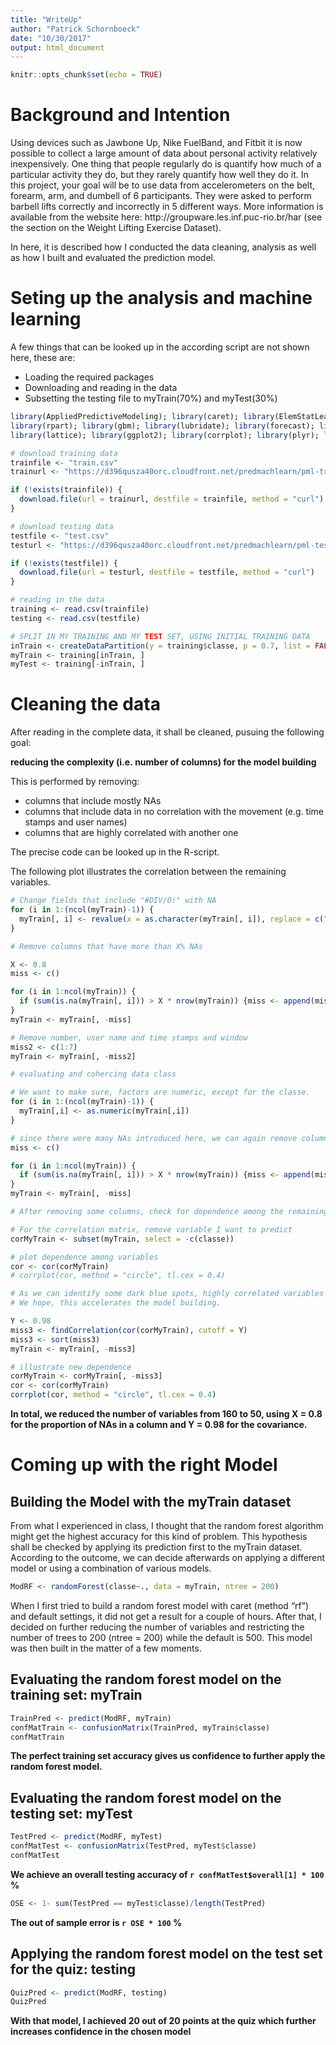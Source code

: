 ```yaml
---
title: "WriteUp"
author: "Patrick Schornboeck"
date: "10/30/2017"
output: html_document
---
```


```r
knitr::opts_chunk$set(echo = TRUE)
```

# Background and Intention

Using devices such as Jawbone Up, Nike FuelBand, and Fitbit it is now possible to collect a large amount of data about personal activity relatively inexpensively. 
One thing that people regularly do is quantify how much of a particular activity they do, but they rarely quantify how well they do it. In this project, your goal will be to use data from accelerometers on the belt, forearm, arm, and dumbell of 6 participants. They were asked to perform barbell lifts correctly and incorrectly in 5 different ways.
More information is available from the website here: http://groupware.les.inf.puc-rio.br/har (see the section on the Weight Lifting Exercise Dataset).

In here, it is described how I conducted the data cleaning, analysis as well as how I built and evaluated the prediction model.

# Seting up the analysis and machine learning

A few things that can be looked up in the according script are not shown here, these are:

* Loading the required packages
* Downloading and reading in the data
* Subsetting the testing file to myTrain(70%) and myTest(30%)

```r
library(AppliedPredictiveModeling); library(caret); library(ElemStatLearn); library(pgmm)
library(rpart); library(gbm); library(lubridate); library(forecast); library(e1071); library(elasticnet)
library(lattice); library(ggplot2); library(corrplot); library(plyr); library(randomForest)
```


```r
# download training data
trainfile <- "train.csv"
trainurl <- "https://d396qusza40orc.cloudfront.net/predmachlearn/pml-training.csv"

if (!exists(trainfile)) {
  download.file(url = trainurl, destfile = trainfile, method = "curl")
}

# download testing data
testfile <- "test.csv"
testurl <- "https://d396qusza40orc.cloudfront.net/predmachlearn/pml-testing.csv"

if (!exists(testfile)) {
  download.file(url = testurl, destfile = testfile, method = "curl")
}

# reading in the data
training <- read.csv(trainfile)
testing <- read.csv(testfile)
```


```r
# SPLIT IN MY TRAINING AND MY TEST SET, USING INITIAL TRAINING DATA
inTrain <- createDataPartition(y = training$classe, p = 0.7, list = FALSE)
myTrain <- training[inTrain, ]
myTest <- training[-inTrain, ]
```

# Cleaning the data

After reading in the complete data, it shall be cleaned, pusuing the following goal:

**reducing the complexity (i.e. number of columns) for the model building**

This is performed by removing:

* columns that include mostly NAs
* columns that include data in no correlation with the movement (e.g. time stamps and user names)
* columns that are highly correlated with another one

The precise code can be looked up in the R-script. 

The following plot illustrates the correlation between the remaining variables.

```r
# Change fields that include "#DIV/0!" with NA
for (i in 1:(ncol(myTrain)-1)) {
  myTrain[, i] <- revalue(x = as.character(myTrain[, i]), replace = c("#DIV/0!" = NA), warn_missing = FALSE)
}

# Remove columns that have more than X% NAs

X <- 0.8
miss <- c()

for (i in 1:ncol(myTrain)) {
  if (sum(is.na(myTrain[, i])) > X * nrow(myTrain)) {miss <- append(miss, i)}
}
myTrain <- myTrain[, -miss]

# Remove number, user name and time stamps and window
miss2 <- c(1:7)
myTrain <- myTrain[, -miss2]

# evaluating and cohercing data class

# We want to make sure, factors are numeric, except for the classe.
for (i in 1:(ncol(myTrain)-1)) {
  myTrain[,i] <- as.numeric(myTrain[,i])
}

# since there were many NAs introduced here, we can again remove columns that have more than X% NAs
miss <- c()

for (i in 1:ncol(myTrain)) {
  if (sum(is.na(myTrain[, i])) > X * nrow(myTrain)) {miss <- append(miss, i)}
}
myTrain <- myTrain[, -miss]

# After removing some columns, check for dependence among the remaining variables

# For the correlation matrix, remove variable I want to predict
corMyTrain <- subset(myTrain, select = -c(classe))

# plot dependence among variables
cor <- cor(corMyTrain)
# corrplot(cor, method = "circle", tl.cex = 0.4)

# As we can identify some dark blue spots, highly correlated variables (cor > Y%) shall be removed
# We hope, this accelerates the model building.

Y <- 0.98
miss3 <- findCorrelation(cor(corMyTrain), cutoff = Y)
miss3 <- sort(miss3)
myTrain <- myTrain[, -miss3]

# illustrate new dependence
corMyTrain <- corMyTrain[, -miss3]
cor <- cor(corMyTrain)
corrplot(cor, method = "circle", tl.cex = 0.4)
```

**In total, we reduced the number of variables from 160 to 50, using X = 0.8 for the proportion of NAs in a column and Y = 0.98 for the covariance.**

# Coming up with the right Model

## Building the Model with the myTrain dataset

From what I experienced in class, I thought that the random forest algorithm might get the highest accuracy for this kind of problem.
This hypothesis shall be checked by applying its prediction first to the myTrain dataset. According to the outcome, we can decide afterwards on applying a different model or using a combination of various models.


```r

ModRF <- randomForest(classe~., data = myTrain, ntree = 200) 

```

When I first tried to build a random forest model with caret (method "rf") and default settings, it did not get a result for a couple of hours.
After that, I decided on further reducing the number of variables and restricting the number of trees to 200 (ntree = 200) while the default is 500.
This model was then built in the matter of a few moments.

## Evaluating the random forest model on the training set: myTrain

```r
TrainPred <- predict(ModRF, myTrain)
confMatTrain <- confusionMatrix(TrainPred, myTrain$classe)
confMatTrain
```

**The perfect training set accuracy gives us confidence to further apply the random forest model.**

## Evaluating the random forest model on the testing set: myTest

```r
TestPred <- predict(ModRF, myTest)
confMatTest <- confusionMatrix(TestPred, myTest$classe)
confMatTest
```

**We achieve an overall testing accuracy of `r confMatTest$overall[1] * 100` %**

```r
OSE <- 1- sum(TestPred == myTest$classe)/length(TestPred)
```
**The out of sample error is `r OSE * 100` %** 

## Applying the random forest model on the test set for the quiz: testing

```r
QuizPred <- predict(ModRF, testing)
QuizPred
```

**With that model, I achieved 20 out of 20 points at the quiz which further increases confidence in the chosen model**
